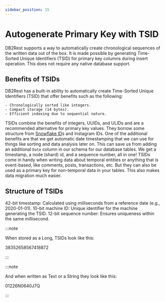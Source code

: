 ```yaml
---
sidebar_position: 15
---
```


# Autogenerate Primary Key with TSID


DB2Rest supports a way to automatically create chronological sequences of the written data out of the box. It is made possible
by generating Time-Sorted Unique Identifiers (TSID) for primary key columns during insert operation.
This does not require any native database support.


## Benefits of TSIDs

DB2Rest has a built-in ability to automatically create Time-Sorted Unique Identifiers (TSID) that offer benefits such as the following:

    - Chronologically sorted like integers.
    - Compact storage (14 bytes).
    - Efficient indexing due to sequential nature.

TSIDs combine the benefits of integers, UUIDs, and ULIDs and are a recommended alternative for primary key values.
They borrow some structure from [Snowflake ID](https://en.wikipedia.org/wiki/Snowflake_ID)s and Instagram IDs.
One of the additional benefits are that we get automatic date timestamping that we can use for things like sorting and data analysis later on.
This can save us from adding an additional `Date` column in our schema for our database tables.
We get a timestamp, a node (shard) id, and a sequence number, all in one! TSIDs come in handy when writing data about temporal entities or
anything that is event-based, like comments, posts, transactions, etc. But they can also be used as a primary key for non-temporal data in your tables.
This also makes data migration much easier.


## Structure of TSIDs

42-bit timestamp: Calculated using milliseconds from a reference date (e.g., 2020-01-01).
10-bit machine ID: Unique identifier for the machine generating the TSID.
12-bit sequence number: Ensures uniqueness within the same millisecond.


:::note

When stored as a Long, TSIDs look like this:

38352658567418872

:::

:::note

And when written as Text or a String they look like this:

01226N0640J7Q

:::


